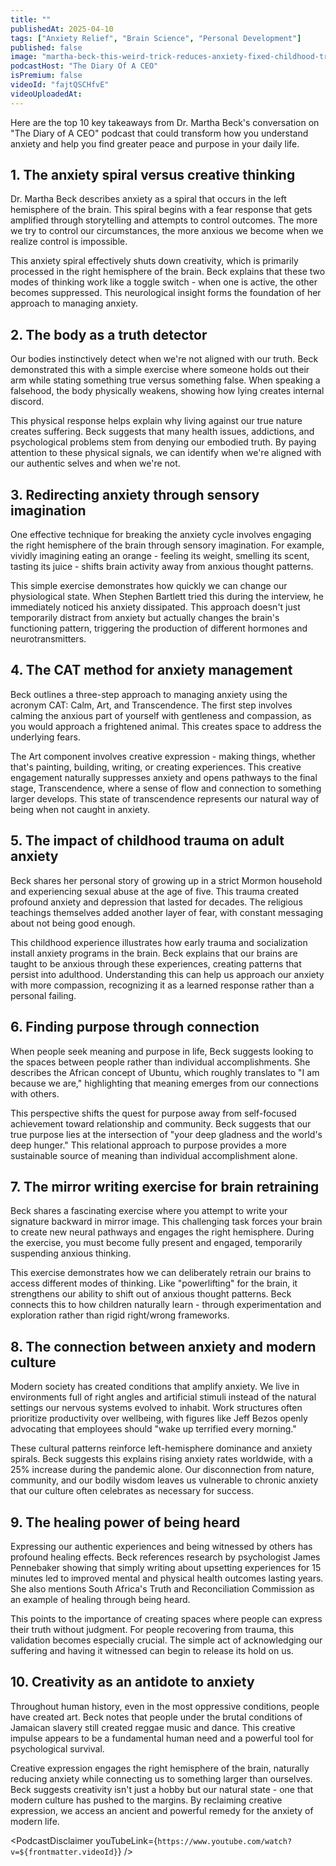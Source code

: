 ```yaml
---
title: ""
publishedAt: 2025-04-10
tags: ["Anxiety Relief", "Brain Science", "Personal Development"]
published: false
image: "martha-beck-this-weird-trick-reduces-anxiety-fixed-childhood-trauma.jpg"
podcastHost: "The Diary Of A CEO"
isPremium: false
videoId: "fajtQSCHfvE"
videoUploadedAt:
---
```



<PodcastSummaryPageLayout frontmatter={frontmatter}>

Here are the top 10 key takeaways from Dr. Martha Beck's conversation on "The Diary of A CEO" podcast that could transform how you understand anxiety and help you find greater peace and purpose in your daily life.

## 1. The anxiety spiral versus creative thinking

Dr. Martha Beck describes anxiety as a spiral that occurs in the left hemisphere of the brain. This spiral begins with a fear response that gets amplified through storytelling and attempts to control outcomes. The more we try to control our circumstances, the more anxious we become when we realize control is impossible.

This anxiety spiral effectively shuts down creativity, which is primarily processed in the right hemisphere of the brain. Beck explains that these two modes of thinking work like a toggle switch - when one is active, the other becomes suppressed. This neurological insight forms the foundation of her approach to managing anxiety.

## 2. The body as a truth detector

Our bodies instinctively detect when we're not aligned with our truth. Beck demonstrated this with a simple exercise where someone holds out their arm while stating something true versus something false. When speaking a falsehood, the body physically weakens, showing how lying creates internal discord.

This physical response helps explain why living against our true nature creates suffering. Beck suggests that many health issues, addictions, and psychological problems stem from denying our embodied truth. By paying attention to these physical signals, we can identify when we're aligned with our authentic selves and when we're not.

## 3. Redirecting anxiety through sensory imagination

One effective technique for breaking the anxiety cycle involves engaging the right hemisphere of the brain through sensory imagination. For example, vividly imagining eating an orange - feeling its weight, smelling its scent, tasting its juice - shifts brain activity away from anxious thought patterns.

This simple exercise demonstrates how quickly we can change our physiological state. When Stephen Bartlett tried this during the interview, he immediately noticed his anxiety dissipated. This approach doesn't just temporarily distract from anxiety but actually changes the brain's functioning pattern, triggering the production of different hormones and neurotransmitters.

## 4. The CAT method for anxiety management

Beck outlines a three-step approach to managing anxiety using the acronym CAT: Calm, Art, and Transcendence. The first step involves calming the anxious part of yourself with gentleness and compassion, as you would approach a frightened animal. This creates space to address the underlying fears.

The Art component involves creative expression - making things, whether that's painting, building, writing, or creating experiences. This creative engagement naturally suppresses anxiety and opens pathways to the final stage, Transcendence, where a sense of flow and connection to something larger develops. This state of transcendence represents our natural way of being when not caught in anxiety.

## 5. The impact of childhood trauma on adult anxiety

Beck shares her personal story of growing up in a strict Mormon household and experiencing sexual abuse at the age of five. This trauma created profound anxiety and depression that lasted for decades. The religious teachings themselves added another layer of fear, with constant messaging about not being good enough.

This childhood experience illustrates how early trauma and socialization install anxiety programs in the brain. Beck explains that our brains are taught to be anxious through these experiences, creating patterns that persist into adulthood. Understanding this can help us approach our anxiety with more compassion, recognizing it as a learned response rather than a personal failing.

## 6. Finding purpose through connection

When people seek meaning and purpose in life, Beck suggests looking to the spaces between people rather than individual accomplishments. She describes the African concept of Ubuntu, which roughly translates to "I am because we are," highlighting that meaning emerges from our connections with others.

This perspective shifts the quest for purpose away from self-focused achievement toward relationship and community. Beck suggests that our true purpose lies at the intersection of "your deep gladness and the world's deep hunger." This relational approach to purpose provides a more sustainable source of meaning than individual accomplishment alone.

## 7. The mirror writing exercise for brain retraining

Beck shares a fascinating exercise where you attempt to write your signature backward in mirror image. This challenging task forces your brain to create new neural pathways and engages the right hemisphere. During the exercise, you must become fully present and engaged, temporarily suspending anxious thinking.

This exercise demonstrates how we can deliberately retrain our brains to access different modes of thinking. Like "powerlifting" for the brain, it strengthens our ability to shift out of anxious thought patterns. Beck connects this to how children naturally learn - through experimentation and exploration rather than rigid right/wrong frameworks.

## 8. The connection between anxiety and modern culture

Modern society has created conditions that amplify anxiety. We live in environments full of right angles and artificial stimuli instead of the natural settings our nervous systems evolved to inhabit. Work structures often prioritize productivity over wellbeing, with figures like Jeff Bezos openly advocating that employees should "wake up terrified every morning."

These cultural patterns reinforce left-hemisphere dominance and anxiety spirals. Beck suggests this explains rising anxiety rates worldwide, with a 25% increase during the pandemic alone. Our disconnection from nature, community, and our bodily wisdom leaves us vulnerable to chronic anxiety that our culture often celebrates as necessary for success.

## 9. The healing power of being heard

Expressing our authentic experiences and being witnessed by others has profound healing effects. Beck references research by psychologist James Pennebaker showing that simply writing about upsetting experiences for 15 minutes led to improved mental and physical health outcomes lasting years. She also mentions South Africa's Truth and Reconciliation Commission as an example of healing through being heard.

This points to the importance of creating spaces where people can express their truth without judgment. For people recovering from trauma, this validation becomes especially crucial. The simple act of acknowledging our suffering and having it witnessed can begin to release its hold on us.

## 10. Creativity as an antidote to anxiety

Throughout human history, even in the most oppressive conditions, people have created art. Beck notes that people under the brutal conditions of Jamaican slavery still created reggae music and dance. This creative impulse appears to be a fundamental human need and a powerful tool for psychological survival.

Creative expression engages the right hemisphere of the brain, naturally reducing anxiety while connecting us to something larger than ourselves. Beck suggests creativity isn't just a hobby but our natural state - one that modern culture has pushed to the margins. By reclaiming creative expression, we access an ancient and powerful remedy for the anxiety of modern life.

<PodcastDisclaimer
  youTubeLink={`https://www.youtube.com/watch?v=${frontmatter.videoId}`}
/>

</PodcastSummaryPageLayout>
